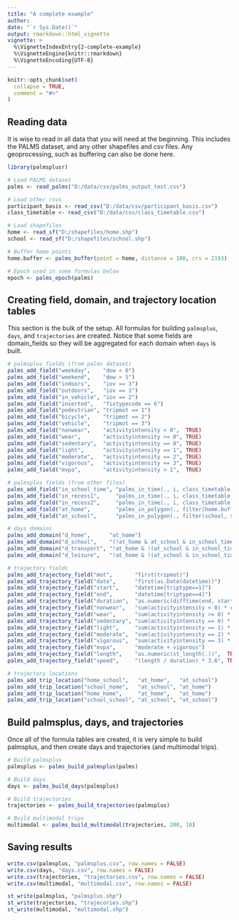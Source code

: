 ```yaml
---
title: "A complete example"
author:
date: "`r Sys.Date()`"
output: rmarkdown::html_vignette
vignette: >
  %\VignetteIndexEntry{2-complete-example}
  %\VignetteEngine{knitr::rmarkdown}
  %\VignetteEncoding{UTF-8}
---
```


```r
knitr::opts_chunk$set(
  collapse = TRUE,
  comment = "#>"
)
```

## Reading data

It is wise to read in all data that you will need at the beginning. This includes the PALMS dataset, and any other shapefiles and csv files. Any geoprocessing, such as buffering can also be done here.

```r
library(palmsplusr)

# Load PALMS dataset
palms <- read_palms("D:/data/csv/palms_output_test.csv")

# Load other csvs
participant_basis <- read_csv("D:/data/csv/participant_basis.csv")
class_timetable <- read_csv("D:/data/csv/class_timetable.csv")

# Load shapefiles
home <- read_sf("D:/shapefiles/home.shp")
school <- read_sf("D:/shapefiles/school.shp")

# Buffer home points
home.buffer <- palms_buffer(point = home, distance = 100, crs = 2193)

# Epoch used in some formulas below
epoch <- palms_epoch(palms)
```

## Creating field, domain, and trajectory location tables

This section is the bulk of the setup. All formulas for building `palmsplus`, `days`, and `trajectories` are created. Notice that some fields are domain_fields so they will be aggregated for each domain when `days` is built. 

```r
# palmsplus fields (from palms dataset)
palms_add_field("weekday",    "dow < 6")
palms_add_field("weekend",    "dow > 5")
palms_add_field("indoors",    "iov == 3")
palms_add_field("outdoors",   "iov == 1")
palms_add_field("in_vehicle", "iov == 2")
palms_add_field("inserted",   "fixtypecode == 6")
palms_add_field("pedestrian", "tripmot == 1")
palms_add_field("bicycle",    "tripmot == 2")
palms_add_field("vehicle",    "tripmot == 3")
palms_add_field("nonwear",    "activityintensity < 0",  TRUE)
palms_add_field("wear",       "activityintensity >= 0", TRUE)
palms_add_field("sedentary",  "activityintensity == 0", TRUE)
palms_add_field("light",      "activityintensity == 1", TRUE)
palms_add_field("moderate",   "activityintensity == 2", TRUE)
palms_add_field("vigorous",   "activityintensity == 3", TRUE)
palms_add_field("mvpa",       "activityintensity > 1",  TRUE)

# palmsplus fields (from other files)
palms_add_field("in_school_time", "palms_in_time(., i, class_timetable, participant_basis, school_start, school_end)")
palms_add_field("in_recess1",     "palms_in_time(., i, class_timetable, participant_basis, recess1_start, recess1_end)")
palms_add_field("in_recess2",     "palms_in_time(., i, class_timetable, participant_basis, recess2_start, recess2_end)")
palms_add_field("at_home",        "palms_in_polygon(., filter(home.buffer, identifier == i), identifier)")
palms_add_field("at_school",      "palms_in_polygon(., filter(school, school_id == participant_basis %>% filter(identifier == i) %>% pull(school_id)))")

# days domains
palms_add_domain("d_home",      "at_home")
palms_add_domain("d_school",    "(!at_home & at_school & in_school_time)")
palms_add_domain("d_transport", "!at_home & !(at_school & in_school_time) & (pedestrian | bicycle | vehicle)")
palms_add_domain("d_leisure",   "!at_home & !(at_school & in_school_time) & !pedestrian & !bicycle & !vehicle")

# trajectory fields
palms_add_trajectory_field("mot",       "first(tripmot)")
palms_add_trajectory_field("date",      "first(as.Date(datetime))")
palms_add_trajectory_field("start",     "datetime[triptype==1]")
palms_add_trajectory_field("end",       "datetime[triptype==4]")
palms_add_trajectory_field("duration",  "as.numeric(difftime(end, start, units = \"secs\") + epoch)")
palms_add_trajectory_field("nonwear",   "sum(activityintensity < 0) * epoch")
palms_add_trajectory_field("wear",      "sum(activityintensity >= 0) * epoch")
palms_add_trajectory_field("sedentary", "sum(activityintensity == 0) * epoch")
palms_add_trajectory_field("light",     "sum(activityintensity == 1) * epoch")
palms_add_trajectory_field("moderate",  "sum(activityintensity == 2) * epoch")
palms_add_trajectory_field("vigorous",  "sum(activityintensity == 3) * epoch")
palms_add_trajectory_field("mvpa",      "moderate + vigorous")
palms_add_trajectory_field("length",    "as.numeric(st_length(.))",  TRUE)
palms_add_trajectory_field("speed",     "(length / duration) * 3.6", TRUE)

# trajectory locations
palms_add_trip_location("home_school",   "at_home",   "at_school")
palms_add_trip_location("school_home",   "at_school", "at_home")
palms_add_trip_location("home_home",     "at_home",   "at_home")
palms_add_trip_location("school_school", "at_school", "at_school")
```

## Build palmsplus, days, and trajectories

Once all of the formula tables are created, it is very simple to build palmsplus, and then create days and trajectories (and multimodal trips).

```r
# Build palmsplus
palmsplus <- palms_build_palmsplus(palms)

# Build days
days <- palms_build_days(palmsplus)

# Build trajectories
trajectories <- palms_build_trajectories(palmsplus)

# Build multimodal trips
multimodal <- palms_build_multimodal(trajectories, 200, 10)
```

## Saving results

```r
write.csv(palmsplus, "palmsplus.csv", row.names = FALSE)
write.csv(days, "days.csv", row.names = FALSE)
write.csv(trajectories, "trajectories.csv", row.names = FALSE)
write.csv(multimodal, "multimodal.csv", row.names = FALSE)

st_write(palmsplus, "palmsplus.shp")
st_write(trajectories, "trajecories.shp")
st_write(multimodal, "multimodal.shp")
```
